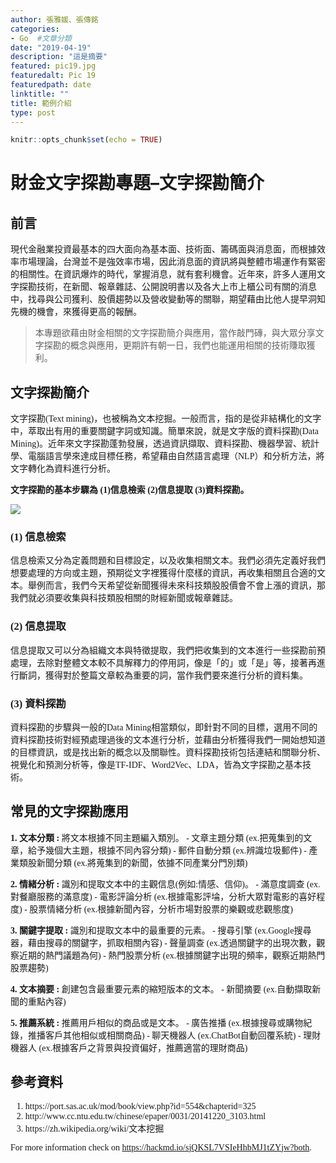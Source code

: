 ```yaml
---
author: 張雅媛、張傳銘
categories:
- Go  #文章分類
date: "2019-04-19"
description: "這是摘要"
featured: pic19.jpg
featuredalt: Pic 19
featuredpath: date
linktitle: ""
title: 範例介紹
type: post
---
```


```r
knitr::opts_chunk$set(echo = TRUE)
```

# 財金文字探勘專題--文字探勘簡介
<font face="微軟正黑體">

## 前言

現代金融業投資最基本的四大面向為基本面、技術面、籌碼面與消息面，而根據效率市場理論，台灣並不是強效率市場，因此消息面的資訊將與整體市場運作有緊密的相關性。在資訊爆炸的時代，掌握消息，就有套利機會。近年來，許多人運用文字探勘技術，在新聞、報章雜誌、公開說明書以及各大上市上櫃公司有關的消息中，找尋與公司獲利、股價趨勢以及營收變動等的關聯，期望藉由比他人提早洞知先機的機會，來獲得更高的報酬。

>本專題欲藉由財金相關的文字探勘簡介與應用，當作敲門磚，與大眾分享文字探勘的概念與應用，更期許有朝一日，我們也能運用相關的技術賺取獲利。


## 文字探勘簡介

文字探勘(Text mining)，也被稱為文本挖掘。一般而言，指的是從非結構化的文字中，萃取出有用的重要關鍵字詞或知識。簡單來說，就是文字版的資料探勘(Data Mining)。近年來文字探勘蓬勃發展，透過資訊擷取、資料探勘、機器學習、統計學、電腦語言學來達成目標任務，希望藉由自然語言處理（NLP）和分析方法，將文字轉化為資料進行分析。


**文字探勘的基本步驟為 (1)信息檢索 (2)信息提取 (3)資料探勘。**

![](https://i.imgur.com/KapNTCN.jpg)


### (1) 信息檢索
信息檢索又分為定義問題和目標設定，以及收集相關文本。我們必須先定義好我們想要處理的方向或主題，預期從文字裡獲得什麼樣的資訊，再收集相關且合適的文本。舉例而言，我們今天希望從新聞獲得未來科技類股股價會不會上漲的資訊，那我們就必須要收集與科技類股相關的財經新聞或報章雜誌。

### (2) 信息提取
信息提取又可以分為組織文本與特徵提取，我們把收集到的文本進行一些探勘前預處理，去除對整體文本較不具解釋力的停用詞，像是「的」或「是」等，接著再進行斷詞，獲得對於整篇文章較為重要的詞，當作我們要來進行分析的資料集。

### (3) 資料探勘
資料探勘的步驟與一般的Data Mining相當類似，即針對不同的目標，選用不同的資料探勘技術對經預處理過後的文本進行分析，並藉由分析獲得我們一開始想知道的目標資訊，或是找出新的概念以及關聯性。資料探勘技術包括連結和關聯分析、視覺化和預測分析等，像是TF-IDF、Word2Vec、LDA，皆為文字探勘之基本技術。



## 常見的文字探勘應用
**1. 文本分類 :** 將文本根據不同主題編入類別。
- 文章主題分類 (ex.把蒐集到的文章，給予幾個大主題，根據不同內容分類)
- 郵件自動分類 (ex.辨識垃圾郵件)
- 產業類股新聞分類 (ex.將蒐集到的新聞，依據不同產業分門別類)
 
**2. 情緒分析 :** 識別和提取文本中的主觀信息(例如:情感、信仰)。
- 滿意度調查 (ex.對餐廳服務的滿意度)
- 電影評論分析 (ex.根據電影評埨，分析大眾對電影的喜好程度)
- 股票情緒分析 (ex.根據新聞內容，分析市場對股票的樂觀或悲觀態度)

**3. 關鍵字提取 :** 識別和提取文本中的最重要的元素。
- 搜尋引擎 (ex.Google搜尋器，藉由搜尋的關鍵字，抓取相關內容)
- 聲量調查 (ex.透過關鍵字的出現次數，觀察近期的熱門議題為何)
- 熱門股票分析 (ex.根據關鍵字出現的頻率，觀察近期熱門股票趨勢)

**4. 文本摘要 :** 創建包含最重要元素的縮短版本的文本。
- 新聞摘要 (ex.自動擷取新聞的重點內容)

**5. 推薦系統 :** 推薦用戶相似的商品或是文本。
- 廣告推播 (ex.根據搜尋或購物紀錄，推播客戶其他相似或相關商品)
- 聊天機器人 (ex.ChatBot自動回覆系統)
- 理財機器人 (ex.根據客戶之背景與投資偏好，推薦適當的理財商品)


## 參考資料
1. https://port.sas.ac.uk/mod/book/view.php?id=554&chapterid=325
2. http://www.cc.ntu.edu.tw/chinese/epaper/0031/20141220_3103.html
3. https://zh.wikipedia.org/wiki/文本挖掘


For more information check on <https://hackmd.io/sjQKSL7VSIeHhbMJ1tZYjw?both>.